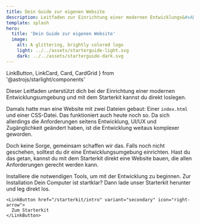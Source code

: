 ```yaml
---
title: Dein Guide zur eigenen Website
description: Leitfaden zur Einrichtung einer modernen Entwicklungs&#xAD;umgebung und zum Starten mit dem Starterkit.
template: splash
hero:
  title: 'Dein Guide zur eigenen Website'
  image:
    alt: A glittering, brightly colored logo
    light: ../../assets/starterguide-light.svg
    dark: ../../assets/starterguide-dark.svg
---
```


  LinkButton,
  LinkCard,
  Card,
  CardGrid
} from '@astrojs/starlight/components'

<Lead>
  Dieser Leitfaden unterstützt dich bei der Einrichtung einer modernen
  Entwicklungs&#xAD;umgebung und mit dem Starterkit kannst du direkt loslegen.
</Lead>

Damals hatte man eine Website mit zwei Dateien gebaut: Einer `index.html` und einer CSS-Datei. Das funktioniert auch heute noch so. Da sich allerdings die Anforderungen seitens Entwicklung, UI/UX und Zugänglichkeit geändert haben, ist die Entwicklung weitaus komplexer geworden.

Doch keine Sorge, gemeinsam schaffen wir das. Falls noch nicht geschehen, solltest du dir eine Entwicklungsumgebung einrichten. Hast du das getan, kannst du mit dem Starterkit direkt eine Website bauen, die allen Anforderungen gerecht werden kann.

<CardGrid>
  <Card title="Entwicklungs&#xAD;umgebung" icon="seti:html">
    Installiere die notwendigen Tools, um mit der Entwicklung zu beginnen.
    <LinkButton href="/guides/setup" icon="right-arrow">
      Zur Installation
    </LinkButton>
  </Card>

  <Card title="Starterkit" icon="rocket">
    Dein Computer ist startklar? Dann lade unser Starterkit herunter und leg direkt los.

    <LinkButton href="/starterkit/intro" variant="secondary" icon="right-arrow">
      Zum Starterkit
    </LinkButton>

  </Card>
</CardGrid>
